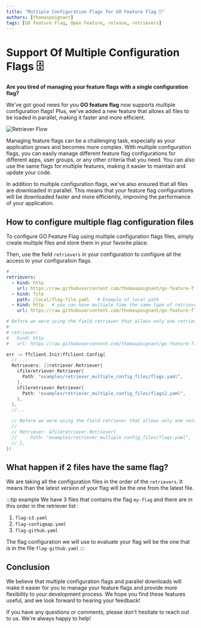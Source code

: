 ```yaml
---
title: "Multiple Configuration Flags for GO Feature Flag 🗄️"
authors: [thomaspoignant]
tags: [GO Feature Flag, Open Feature, release, retrievers]
---
```


# Support Of Multiple Configuration Flags 🗄️

__Are you tired of managing your feature flags with a single configuration flag?__

We've got good news for you **GO feature flag** now supports multiple configuration flags! Plus, we've added a new 
feature that allows all files to be loaded in parallel, making it faster and more efficient.

![Retriever Flow](retriever-flow.png)

Managing feature flags can be a challenging task, especially as your application grows and becomes more complex.
With multiple configuration flags, you can easily manage different feature flag configurations for different apps, user groups, or any other criteria that you need.
You can also use the same flags for multiple features, making it easier to maintain and update your code.

In addition to multiple configuration flags, we've also ensured that all files are downloaded in parallel.
This means that your feature flag configurations will be downloaded faster and more efficiently, improving the performance of your application.

<!-- truncate -->

## How to configure multiple flag configuration files
To configure GO Feature Flag using multiple configuration flags files, simply create multiple files and store them in your favorite place.

Then, use the field `retrievers` in your configuration to configure all the access to your configuration flags.

<Tabs groupId="code">
    <TabItem value="relayproxy" label="Relay Proxy Configuration">

```yaml
# ...
retrievers:
  - kind: http
    url: https://raw.githubusercontent.com/thomaspoignant/go-feature-flag/main/examples/retriever_file/flags.yaml
  - kind: file
    path: /local/flag-file.yaml   # Example of local path
  - kind: http   # you can have multiple time the same type of retriever
    url: https://raw.githubusercontent.com/thomaspoignant/go-feature-flag/main/testdata/flag-config.yaml

# Before we were using the field retriever that allows only one retriever at the time
# 
# retriever:
#   kind: http
#   url: https://raw.githubusercontent.com/thomaspoignant/go-feature-flag/main/examples/retriever_file/flags.yaml

```

  </TabItem>
    <TabItem value="gomodule" label="GO Module Configuration">

```go
err := ffclient.Init(ffclient.Config{
  // ...
  Retrievers: []retriever.Retriever{
    &fileretriever.Retriever{
      Path: "examples/retriever_multiple_config_files/flags.yaml",
    },
    &fileretriever.Retriever{
      Path: "examples/retriever_multiple_config_files/flags2.yaml",
    },
  },
  //...

  // Before we were using the field retriever that allows only one retriever at the time
  //
  // Retriever: &fileretriever.Retriever{
  //     Path: "examples/retriever_multiple_config_files/flags.yaml",
  // },
})
```

  </TabItem>
</Tabs>


## What happen if 2 files have the same flag?
We are taking all the configuration files in the order of the `retrievers`. It means than the latest version of your flag will be the one from the latest file.

:::tip example
We have 3 files that contains the flag `my-flag` and there are in this order in the retriever list :
1. `flag-s3.yaml`
2. `flag-configmap.yaml`
3. `flag-github.yaml`

The flag configuration we will use to evaluate your flag will be the one that is in the file `flag-github.yaml`
:::


## Conclusion
We believe that multiple configuration flags and parallel downloads will make it easier for you to manage your feature flags and provide more flexibility to your development process.
We hope you find these features useful, and we look forward to hearing your feedback!

If you have any questions or comments, please don't hesitate to reach out to us. We're always happy to help!

